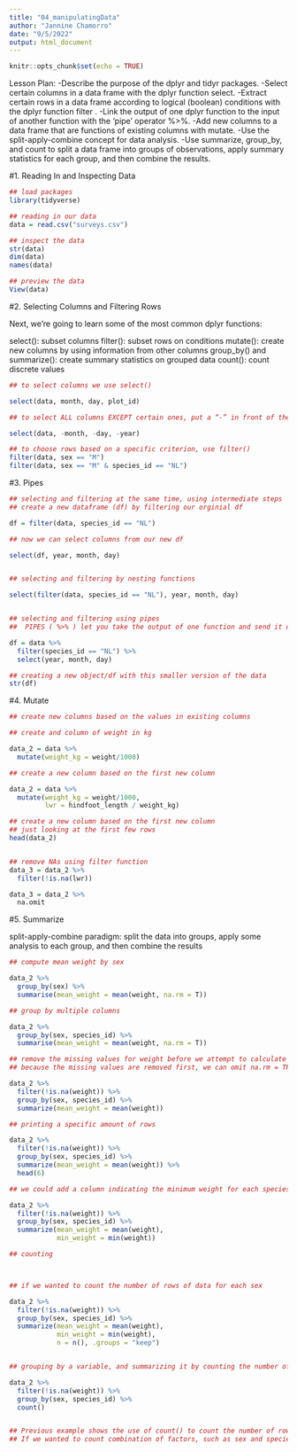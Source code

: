 ```yaml
---
title: "04_manipulatingData"
author: "Jannine Chamorro"
date: "9/5/2022"
output: html_document
---
```


```r
knitr::opts_chunk$set(echo = TRUE)
```

Lesson Plan:
-Describe the purpose of the dplyr and tidyr packages.
-Select certain columns in a data frame with the dplyr function select.
-Extract certain rows in a data frame according to logical (boolean) conditions with the dplyr function filter .
-Link the output of one dplyr function to the input of another function with the ‘pipe’ operator %>%.
-Add new columns to a data frame that are functions of existing columns with mutate.
-Use the split-apply-combine concept for data analysis.
-Use summarize, group_by, and count to split a data frame into groups of observations, apply summary statistics for each group, and then combine the results.

#1. Reading In and Inspecting Data

```r
## load packages
library(tidyverse)

## reading in our data
data = read.csv("surveys.csv")

## inspect the data
str(data)
dim(data)
names(data)

## preview the data
View(data)

```

#2. Selecting Columns and Filtering Rows

Next, we’re going to learn some of the most common dplyr functions:

select(): subset columns
filter(): subset rows on conditions
mutate(): create new columns by using information from other columns
group_by() and summarize(): create summary statistics on grouped data
count(): count discrete values

```r
## to select columns we use select()

select(data, month, day, plot_id)

## to select ALL columns EXCEPT certain ones, put a “-” in front of the variable to exclude it

select(data, -month, -day, -year)

## to choose rows based on a specific criterion, use filter()
filter(data, sex == "M")
filter(data, sex == "M" & species_id == "NL")

```

#3. Pipes
```r
## selecting and filtering at the same time, using intermediate steps
## create a new dataframe (df) by filtering our orginial df

df = filter(data, species_id == "NL")

## now we can select columns from our new df

select(df, year, month, day)


## selecting and filtering by nesting functions

select(filter(data, species_id == "NL"), year, month, day)


## selecting and filtering using pipes
##  PIPES ( %>% ) let you take the output of one function and send it directly to the next, which is useful when you need to do many things to the same dataset.

df = data %>%
  filter(species_id == "NL") %>%
  select(year, month, day)

## creating a new object/df with this smaller version of the data
str(df)

```


#4. Mutate
```r
## create new columns based on the values in existing columns

## create and column of weight in kg

data_2 = data %>%
  mutate(weight_kg = weight/1000)

## create a new column based on the first new column 

data_2 = data %>%
  mutate(weight_kg = weight/1000,
         lwr = hindfoot_length / weight_kg)

## create a new column based on the first new column 
## just looking at the first few rows
head(data_2)


## remove NAs using filter function
data_3 = data_2 %>%
  filter(!is.na(lwr))

data_3 = data_2 %>%
  na.omit

```

#5. Summarize

split-apply-combine paradigm: split the data into groups, apply some analysis to each group, and then combine the results

```r
## compute mean weight by sex

data_2 %>%
  group_by(sex) %>%
  summarise(mean_weight = mean(weight, na.rm = T))

## group by multiple columns

data_2 %>%
  group_by(sex, species_id) %>%
  summarise(mean_weight = mean(weight, na.rm = T))

## remove the missing values for weight before we attempt to calculate the summary statistics on weight
## because the missing values are removed first, we can omit na.rm = TRUE when computing the mean:

data_2 %>%
  filter(!is.na(weight)) %>%
  group_by(sex, species_id) %>%
  summarize(mean_weight = mean(weight))

## printing a specific amount of rows

data_2 %>%
  filter(!is.na(weight)) %>%
  group_by(sex, species_id) %>%
  summarize(mean_weight = mean(weight)) %>%
  head(6)

## we could add a column indicating the minimum weight for each species for each

data_2 %>%
  filter(!is.na(weight)) %>%
  group_by(sex, species_id) %>%
  summarize(mean_weight = mean(weight), 
            min_weight = min(weight))

## counting



## if we wanted to count the number of rows of data for each sex

data_2 %>%
  filter(!is.na(weight)) %>%
  group_by(sex, species_id) %>%
  summarize(mean_weight = mean(weight), 
            min_weight = min(weight),
            n = n(), .groups = "keep")


## grouping by a variable, and summarizing it by counting the number of observations in that group

data_2 %>%
  filter(!is.na(weight)) %>%
  group_by(sex, species_id) %>%
  count()


## Previous example shows the use of count() to count the number of rows/observations for one factor (i.e., sex).
## If we wanted to count combination of factors, such as sex and species, we would specify the first and the second factor as the arguments of count():

```

